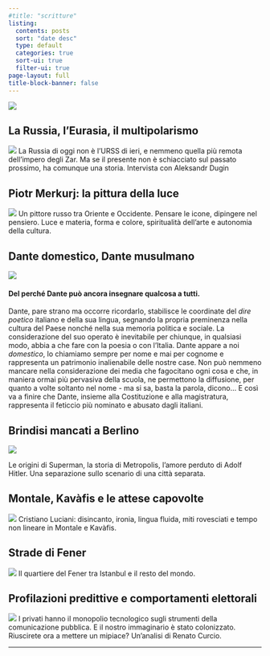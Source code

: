 ```yaml
---
#title: "scritture"
listing:
  contents: posts
  sort: "date desc"
  type: default
  categories: true
  sort-ui: true
  filter-ui: true
page-layout: full
title-block-banner: false
---
```

:::  grid
::: g-col-12
![](images/logo/logo_scritture/preparatori/esteso/scritture_logo.jpg){fig-align="center"}
:::
:::



::: grid

::: {.g-col-12 .g-col-md-3}

## La Russia, l'Eurasia, il multipolarismo

[![](/images/2017/04/Childrens-Choir-of-Russia.jpg){fig-align="left"}](posts/pages/2017-04-17-russia-eurasia-multipolarismo-millerman-dugin.html)
La Russia di oggi non è l'URSS di ieri, e nemmeno quella più remota dell'impero degli Zar. Ma se il presente non è schiacciato sul passato prossimo, ha comunque una storia. Intervista con Aleksandr Dugin

## Piotr Merkurj: la pittura della luce
[![](images/2017/11/merkurj/Vetrata-Palma-di-Montechiaro-AG.jpg){fig-align="left"}](posts/pages/2017-11-07-pittura-luce-comandini-merkurj.html)
Un pittore russo tra Oriente e Occidente. Pensare le icone, dipingere nel pensiero. Luce e materia, forma e colore, spiritualità dell'arte e autonomia della cultura.

:::




::: {.g-col-12 .g-col-md-6}

## Dante domestico, Dante musulmano

[![](images/2024/05/Dante/gerione.jpg){fig-align="center"}](/posts/pages/2024-05-27-dante-islam-comandini.html)

#### Del perché Dante può ancora insegnare qualcosa a tutti.

Dante, pare strano ma occorre ricordarlo, stabilisce le coordinate del *dire poetico* italiano e della sua lingua, segnando la propria preminenza nella cultura del Paese nonché nella sua memoria politica e sociale. La considerazione del suo operato è inevitabile per chiunque, in qualsiasi modo, abbia a che fare con la poesia o con l'Italia. Dante appare a noi *domestico*, lo chiamiamo sempre per nome e mai per cognome e rappresenta un patrimonio inalienabile delle nostre case. Non può nemmeno mancare nella considerazione dei media che fagocitano ogni cosa e che, in maniera ormai più pervasiva della scuola, ne permettono la diffusione, per quanto a volte soltanto nel nome - ma si sa, basta la parola, dicono... E così va a finire che Dante, insieme alla Costituzione e alla magistratura, rappresenta il feticcio più nominato e abusato dagli italiani.

## Brindisi mancati a Berlino

[![](/images/2017/10/brindisi_mancati.jpg){fig-align="left"}](/posts/pages/2017-07-15-berlino-metropolis-comandini.html)

Le origini di Superman, la storia di Metropolis, l'amore perduto di Adolf Hitler. Una separazione sullo scenario di una città separata.
:::

::: {.g-col-12 .g-col-md-3}

## Montale, Kavàfis e le attese capovolte

[![](images/2017/09/luciani/panni_stesi_sull_egeo.jpg)](/posts/pages/2017-09-21-montale-kavafis-luciani.html)
Cristiano Luciani: disincanto, ironia, lingua fluida, miti rovesciati e tempo non lineare in Montale e Kavàfis.

## Strade di Fener
[![](images/2014/04/strada-di-fener-326x245.jpg)](/posts/pages/2014-04-29-strade-fener-comandini.html)
Il quartiere del Fener tra Istanbul e il resto del mondo.

## Profilazioni predittive e comportamenti elettorali
[![](/images/2018/01/urna.png)](/posts/pages/2018-01-09-profilazioni-elezioni-curcio.html)
I privati hanno il monopolio tecnologico sugli strumenti della comunicazione pubblica. E il nostro immaginario è stato colonizzato. Riuscirete ora a mettere un mipiace? Un'analisi di Renato Curcio.

:::

:::

------------------------------------------------------------------------

